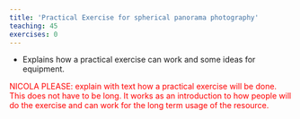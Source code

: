 ```yaml
---
title: 'Practical Exercise for spherical panorama photography'
teaching: 45
exercises: 0
---
```


:::::::::::::::::::::::::::::::::::::: questions 

- Explains how a practical exercise can work and some ideas
for equipment.

::::::::::::::::::::::::::::::::::::::::::::::::

<span style="color:red">
NICOLA PLEASE: explain with text how a practical exercise will be done. This does not have to be long. It works as an introduction to how people will do the exercise and can work for the long term usage of the resource. 
</span>
